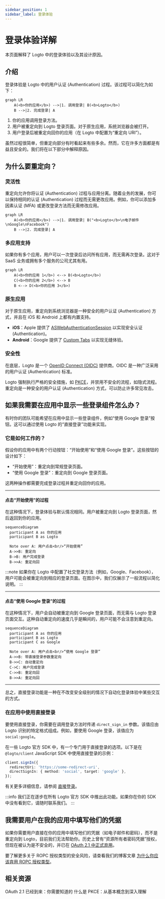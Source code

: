 ```yaml
---
sidebar_position: 1
sidebar_label: 登录体验
---
```


# 登录体验详解

本页面解释了 Logto 中的登录体验以及其设计原因。

## 介绍

登录体验是 Logto 中的用户认证 (Authentication) 过程。该过程可以简化为如下：

```mermaid
graph LR
    A(<b>你的应用</b>) -->|1. 调用登录| B(<b>Logto</b>)
    B -->|2. 完成登录| A
```

1. 你的应用调用登录方法。
2. 用户被重定向到 Logto 登录页面。对于原生应用，系统浏览器会被打开。
3. 用户登录后被重定向回你的应用（在 Logto 中配置为“重定向 URI”）。

虽然过程很简单，但重定向部分有时看起来有些多余。然而，它在许多方面都是有益且安全的。我们将在以下部分中解释原因。

## 为什么要重定向？

### 灵活性

重定向允许你将认证 (Authentication) 过程与应用分离。随着业务的发展，你可以保持相同的认证 (Authentication) 过程而无需更改应用。例如，你可以添加多因素认证 (MFA) 或更改登录方法而无需修改应用。

```mermaid
graph LR
    A(<b>你的应用</b>) -->|1. 调用登录| B("<b>Logto</b>\n电子邮件\nGoogle\nFacebook")
    B -->|2. 完成登录| A
```

### 多应用支持

如果你有多个应用，用户可以一次登录后访问所有应用，而无需再次登录。这对于 SaaS 业务或拥有多个服务的公司尤其有用。

```mermaid
graph LR
    A(<b>你的应用 1</b>) <--> B(<b>Logto</b>)
    C(<b>你的应用 2</b>) <--> B
    B <--> D(<b>你的应用 3</b>)
```

### 原生应用

对于原生应用，重定向到系统浏览器是一种安全的用户认证 (Authentication) 方式，并且在 iOS 和 Android 上都有内置支持。

- **iOS**：Apple 提供了 [ASWebAuthenticationSession](https://developer.apple.com/documentation/authenticationservices/aswebauthenticationsession) 以实现安全认证 (Authentication)。
- **Android**：Google 提供了 [Custom Tabs](https://developer.chrome.com/docs/android/custom-tabs) 以实现无缝体验。

### 安全性

在底层，Logto 是一个 [OpenID Connect (OIDC)](https://openid.net/specs/openid-connect-core-1_0.html) 提供商。OIDC 是一种广泛采用的用户认证 (Authentication) 标准。

Logto 强制执行严格的安全措施，如 [PKCE](https://tools.ietf.org/html/rfc7636)，并禁用不安全的流程，如隐式流程。重定向是一种安全的用户认证 (Authentication) 方式，可以防止许多常见攻击。

## 如果我需要在应用中显示一些登录组件怎么办？

有时你的团队可能希望在应用中显示一些登录组件，例如“使用 Google 登录”按钮。这可以通过使用 Logto 的“直接登录”功能来实现。

### 它是如何工作的？

假设你的应用中有两个行动按钮：“开始使用”和“使用 Google 登录”。这些按钮的设计如下：

- “开始使用”：重定向到常规登录页面。
- “使用 Google 登录”：重定向到 Google 登录页面。

这两种操作都需要完成登录过程并重定向回你的应用。

---

#### 点击“开始使用”的过程

在这种情况下，登录体验与默认情况相同。用户被重定向到 Logto 登录页面，然后返回到你的应用。

```mermaid
sequenceDiagram
  participant A as 你的应用
  participant B as Logto

  Note over A: 用户点击<br/>“开始使用”
  A->>B: 重定向
  B->B: 用户完成登录
  B->>A: 重定向回
```

:::note
如果你在 Logto 中配置了社交登录方法（例如，Google、Facebook），用户可能会被重定向到相应的登录页面。在图示中，我们仅展示了一般流程以简化说明。
:::

---

#### 点击“使用 Google 登录”的过程

在这种情况下，用户会自动被重定向到 Google 登录页面，而无需与 Logto 登录页面交互。这种自动重定向的速度几乎是瞬间的，用户可能不会注意到重定向。

```mermaid
sequenceDiagram
  participant A as 你的应用
  participant B as Logto
  participant C as Google

  Note over A: 用户点击<br/>“使用 Google 登录”
  A->>B: 带直接登录参数重定向
  B->>C: 自动重定向
  C->C: 用户完成登录
  C->>B: 重定向回
  B->>A: 重定向回
```

---

总之，直接登录功能是一种在不改变安全级别的情况下自动化登录体验中某些交互的方式。

### 在应用中使用直接登录

要使用直接登录，你需要在调用登录方法时传递 `direct_sign_in` 参数。该值应由 Logto 识别的特定格式组成。例如，要使用 Google 登录，该值应为 `social:google`。

在一些 Logto 官方 SDK 中，有一个专门用于直接登录的选项。以下是在 `@logto/client` JavaScript SDK 中使用直接登录的示例：

```ts
client.signIn({
  redirectUri: 'https://some-redirect-uri',
  directSignIn: { method: 'social', target: 'google' },
});
```

有关更多详细信息，请参阅 [直接登录](/end-user-flows/authentication-parameters/direct-sign-in)。

:::info
我们正在逐步在所有 Logto 官方 SDK 中推出此功能。如果你在你的 SDK 中没有看到它，请随时联系我们。
:::

## 我需要用户在我的应用中填写他们的凭据

如果你需要用户直接在你的应用中填写他们的凭据（如电子邮件和密码），而不是重定向到 Logto，目前我们无法帮助你。历史上曾有“资源所有者密码凭据”授权，但现在被认为是不安全的，并已在 [OAuth 2.1 中正式弃用](https://datatracker.ietf.org/doc/html/draft-ietf-oauth-security-topics#name-resource-owner-password-cre)。

要了解更多关于 ROPC 授权类型的安全风险，请查看我们的博客文章 [为什么你应该弃用 ROPC 授权类型](https://blog.logto.io/deprecated-ropc-grant-type/)。

## 相关资源

<Url href="https://blog.logto.io/oauth-2-1/">OAuth 2.1 已经到来：你需要知道的</Url>
<Url href="https://blog.logto.io/how-pkce-protects-the-authorization-code-flow-for-native-apps">
  什么是 PKCE：从基本概念到深入理解
</Url>
